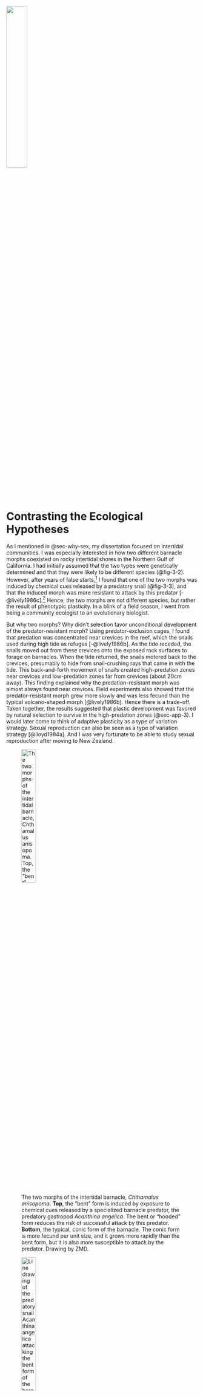 ![](images/fig3-1.jpeg){fig-align="center" fig-alt="Two snalis attached to a red queen chess piece" width="33%"}

# Contrasting the Ecological Hypotheses {#sec-eco-hyp-cont}

As I mentioned in @sec-why-sex, my dissertation focused on intertidal communities. I was especially interested in how two different barnacle morphs coexisted on rocky intertidal shores in the Northern Gulf of California. I had initially assumed that the two types were genetically determined and that they were likely to be different species (@fig-3-2). However, after years of false starts,^[I ran two years of field experiments designed to test for random settlement by genetically determined morphs. I also ran experiments designed to test for habitat selection by genetically determined morphs. The results were always negative. I finally tested for predator-induced development of the bent morph by placing *Acanthina* snails in quadrats where juvenile barnacles had recently settled. I used herbivorous snails as a control. The results showed that the presence of *Acanthina* induced development of the bent form, but the herbivorous snails did not. It was a thrilling discovery.] I found that one of the two morphs was induced by chemical cues released by a predatory snail (@fig-3-3), and that the induced morph was more resistant to attack by this predator [-@lively1986c].^[Plasticity is more mainstream now than it was in the 1980s. One reviewer of my paper was incredulous and recommended rejection from *Evolution* because the bent morph was not "genetically determined." The Associate Editor (John Endler) rejected the review and accepted the paper. Clearly, it is the developmental strategy that is genetically determined, not the morph per se [see also @lively2000a;@hazel2004a].] Hence, the two morphs are not different species, but rather the result of phenotypic plasticity. In a blink of a field season, I went from being a community ecologist to an evolutionary biologist. 

But why two morphs? Why didn't selection favor unconditional development of the predator-resistant morph? Using predator-exclusion cages, I found that predation was concentrated near crevices in the reef, which the snails used during high tide as refuges [-@lively1986b]. As the tide receded, the snails moved out from these crevices onto the exposed rock surfaces to forage on barnacles. When the tide returned, the snails motored back to the crevices, presumably to hide from snail-crushing rays that came in with the tide. This back-and-forth movement of snails created high-predation zones near crevices and low-predation zones far from crevices (about 20cm away). This finding explained why the predation-resistant morph was almost always found near crevices. Field experiments also showed that the predator-resistant morph grew more slowly and was less fecund than the typical volcano-shaped morph [@lively1986b]. Hence there is a trade-off. Taken together, the results suggested that plastic development was favored by natural selection to survive in the high-predation zones (@sec-app-3). I would later come to think of adaptive plasticity as a type of variation strategy. Sexual reproduction can also be seen as a type of variation strategy [@lloyd1984a]. And I was very fortunate to be able to study sexual reproduction after moving to New Zealand. 

![The two morphs of the intertidal barnacle, *Chthamalus anisopoma*. **Top**, the "bent" form is induced by exposure to chemical cues released by a specialized barnacle predator, the predatory gastropod *Acanthina angelica*. The bent or "hooded" form reduces the risk of successful attack by this predator. **Bottom**, the typical, conic form of the barnacle. The conic form is more fecund per unit size, and it grows more rapidly than the bent form, but it is also more susceptible to attack by the predator. Drawing by ZMD.](images/fig3-2.jpeg){#fig-3-2 fig-alt="" width="30%" fig-scap="The two morphs of the intertidal barnacle, *Chthamalus anisopoma*"}

![Line drawing of the predatory snail *Acanthina angelica* attacking the bent form of the barnacle. Note that the predator has a spine on the outer margin of its shell. The spine is used to push through the opercular plates of barnacles, and it is very effective at penetrating and consuming the volcano-shaped form of the barnacle. The bent form of the barnacle is more resistant to attack of this kind because its aperture is less open to attack from above. Drawing by ZMD.](images/fig3-3.jpeg){#fig-3-3 fig-alt="" width="30%" fig-scap="Line drawing of the predatory snail *Acanthina angelica* attacking the bent form of the barnacle"}

I moved to New Zealand in 1984 just after defending my dissertation. My reason for moving to New Zealand was simple: my spouse (Lynda Delph) was there. Lynda had moved to New Zealand to study the evolution of plant breeding systems with Professor David Lloyd. I did not have a job, but Lynda had a small stipend from the Fulbright Foundation. By the time I moved to New Zealand, we had only 12 dollars. But Lynda had found a flat in a dormitory at the University of Canterbury, where she worked as a "tutor." Tutors at the time were usually graduate students who served as mentors for the resident students. We made many good friends during our time as tutors, and it was a fascinating total immersion into Kiwi culture. We did not have to pay rent, and we could eat for free in the cafeteria. We could then spend Lynda's small Fulbright stipend on sampling trips. 

Then I got very lucky. I was awarded a three-year postdoctoral fellowship from the New Zealand University Grants Committee. I had applied to work on the evolution of facultatively parthenogenetic nematodes, which represented a combination of my interests in developmental plasticity and sex.^[Facultative parthenogenesis is used to mean environmentally cued production of parthenogenetic females. I was originally planning to work on a nematode population that produced a mixture of sexual males and females at high density but only parthenogenetic females at low density.] These topics were also very interesting to Wally Clark, a conceptual pioneer in the evolution of plasticity. He was also head of the Zoology Department at the University of Canterbury. I would not have received funding without the support of Professor Clark. To my mind, the value of Clark's work remains underestimated in general, but it had a big influence on me [e.g., @clark1976a]. 

I began looking for natural systems to study facultative parthenogenesis.^[We were trained ask questions first and then seek suitable organisms to address the questions. This was the tradition before model-systems research took over [@churchill1997a].] To this end, I was reading Graham Bell's [-@bell1982a] incredible book on the evolution and genetics of sexual reproduction. Searching the index, I found a reference to *Potamopyrgus antipodarum*, a New Zealand freshwater snail. Bell had cited Mike Winterbourn's [-@winterbourn1970a] dissertation work on this snail. Luckily for me, Professor Winterbourn was just down the hall from me. I took the book to him, and I asked if the snails were, in fact, facultatively parthenogenetic. He said no; the snails were probably obligate asexuals, based on lab rearing experiments that he had done. He also said that most populations were all female, but some contained males. He then added that there was no obvious pattern to the distribution of males. Amazing! I immediately decided to work on these snails.^[Professor Winterbourn was supportive of my work from this first day. He shared his knowledge of the snail system and of freshwater ecology, in general, with great enthusiasm. In addition, Mike met with my Ph.D. students and took them into the field. This book would not have been possible without Professor Winterbourn.] 

## The Method of Multiple Working Hypotheses 

As graduate students at the University of Arizona, we read some of the classics in the history and philosophy of science. Two of these papers concerned the method of contrasting multiple working hypotheses [@chamberlin1890a;@platt1964a].^[See also Elliott and Brook [-@elliott2007a]. They point out crucial differences between Chamberlin and Platt including that Chamberlin allowed for multiple ideas to be partially correct, which is important for @sec-chap6.] The idea is that multiple hypotheses should be simultaneously considered. Then, to the extent possible, the alternatives are forced to make different *a priori* predictions about the possible results. The hope is that all but one of the alternative hypotheses would be eliminated, leading to a "strong inference" that the remaining hypothesis is supported [@platt1964a]. Thus, the focus is on falsifying one or more of the alternatives, rather than proving one of them [@popper1959a]. Graham Bell used this same method to contrast the ecological models for sex by using data on the geographic distribution of asexual individuals across many plant and animal taxa [@bell1982a]. The data led him to reject the Lottery Model (@sec-eco-hyp). I decided to focus a similar test directly on the New Zealand snails (@fig-3-4). 

![**Photo credit: &copy; [Bart Zijlstra](https://www.bartzijlstra.com).** The freshwater snail *Potamopyrgus antipodarum*. This small (3 &ndash; 6 mm) prosobranch snail evolved from marine ancestors [@phillips1990a]. Associated with the invasion of freshwater, the snail evolved an internal brood pouch, where the embryos hatch and develop before crawling out as juveniles. The snail also evolved parthenogenetic reproduction. Parthenogenesis and brooding are both rare traits in invertebrates, but they are often found together [@lively1994b]. Some *P. antipodarum* populations presently consist of a mixture of diploid sexual individuals and polyploid asexual females. The question under consideration here is, why have the sexual females persisted in these mixed population snails? What are the advantages of sexual reproduction?](images/fig3-4.jpeg){#fig-3-4 fig-alt="" fig-scap="The freshwater snail *Potamopyrgus antipodarum*" width="60%"}

The snails (*Potamopyrgus antipodarum*) are often called mud snails, but I think the term is a misnomer. They live on rocks and vegetation in some of the most beautiful clear lakes, rivers, and streams in New Zealand ("Potamo" means river, not mud, in Greek). In any case, based on Winterbourn's ecological work, streams seemed more unstable than lakes, as water flow can vary dramatically, especially during heavy rains in the mountains [@winterbourn1981a]. Hence, under the Lottery Model, streams should have more sexual females (and males) than lakes, because streams have more disturbance and less competition (see @sec-eco-hyp for a comparison of models). By contrast, it seemed that competition for resources should be greater in lakes than in streams. Indeed, lake populations of the snail can be extremely dense. So, under the Tangled Bank, there should be more sexual females in lakes, where competition for resources is expected to be high. Finally, under the Red Queen Hypothesis, there should be more sexual females where the risk of infection by coevolving parasites is higher. As such, the different hypotheses could be forced to make different predictions, with the important caveat that infection might be correlated with habitat. 

Some clarification regarding the prediction of the Red Queen Hypothesis might be useful here. Some people have asked me why the correlation between sex and infection is expected to be positive if, indeed, parasites are the selective force for sexual reproduction. For example, one could ask, if sex is so helpful in reducing infection risk, then shouldn't the highly sexual populations have fewer, not more, parasites? That could, of course, be expected in an experiment where hosts across all populations were exposed to the same number of parasites. Then the more genetically diverse populations with higher frequencies of sexual females might be expected to have a lower prevalence of infection. But it is not the case that all natural populations have the same risk of infection. The idea under the Red Queen Hypothesis is that asexual females would replace sexual females where the risk of infection is low, and that sexual females would persist where the risk of infection is high, provided that the parasites are highly virulent. That is how the positive correlation could be generated. Nonetheless, the data could be expected to be very messy, especially if the frequency of sex oscillates over time in response to coevolutionary games with parasites. 

The snails are infected by trematode worms, but I did not know anything about trematodes when I first began dissecting snails. I was just looking for males. Winterbourn told me that I would know a male snail when I saw one, as they have a penis just behind the right tentacle. But I had not observed any such structure on the many snails I collected from the streams around the university. I was beginning to think that I was missing something. Then one day, when I was dissecting a snail, hundreds of swimming things came out. Sperm, I thought. My first male! I took them to Wally Clark's research technician, Jan McKenzie, to put under her fancy microscope. She informed me that sperm do not have eyes, that they do not have spines on their tails, and that they are, in fact, orders of magnitude smaller than these wiggling beasts under her lens. She was not impressed. I had perfectly fit the Kiwi stereotype of North American ecologists: good with statistics but no knowledge of real animals. She informed me that these swimming things were trematode larvae, **sterilizing parasites** of snails. Happily, we remained good friends, despite her disappointment in my training. And I had found my first infection, which meant that I might be able to test the Red Queen. 

Perhaps embarrassingly, I had a scientific bias against the Red Queen going into the study. My bias was based on a study by May and Anderson [@may1983a]. They showed that parasites had to kill infected individuals for sex to be favored over asex in hosts. Parasites are usually not that virulent; hence, it seemed to me that parasites could not provide sufficiently strong selection to *generally* favor sex. I will return to this important paper in another chapter and discuss how key assumptions of their model have been relaxed.

### A side story on JMS

John Maynard Smith (JMS) was one of the most influential theoretical biologists in history of evolutionary thought. He was able to formulate and communicate novel ideas with apparent ease. Around the time that I was beginning to work on *Potamopyrgus*, JMS came to New Zealand, along with his wife, Sheila. He was invited by David Lloyd to spend time at University of Canterbury and to deliver three public lectures, which were all fantastic. During this time, JMS spent several weeks in New Zealand. Lynda, David, and I were lucky enough to hang out with him quite a bit. JMS was a remarkable individual. He could talk with anyone and show a sincere interest in their work. One morning, I was sitting next to JMS in the tearoom in the old Zoology Department. I was scared speechless. He kindly asked me what I was working on, so I told him about the snails. He knew of them! In fact, he had covered them in his book, *The Evolution of Sex*.^[With respect to *Potamopyrgus* (along with a parthenogenetic beetle) Maynard Smith [-@maynard1978a, page 65] wrote, "Further Investigations of these cases could be most interesting." When I met JMS, I did not know (or did not remember) that he had written this. But I think that he was correct.] He was very excited that I was working on these creatures, and he wanted to know my plan. I told him of my rough ideas for looking at the distribution of males as a way of contrasting the ecological hypotheses for sex. He looked directly at me, and said, "Interesting, but I hope the answer is not parasites" (or something like that). I asked him, why not parasites? He laughed out loud, and with a big smile he said: "Because Bill Hamilton thought of it first!" I could tell he was kidding. He then encouraged me to take the project on, and then he laughed again and added, "Whatever you do, don't go and solve the problem of sex. Sex is too much bloody fun to have an answer!"

Toward the end of their time in New Zealand, JMS, Sheila, David, Lynda, and I did a trip together around the South Island. The whole time was incredible. Just listening to David and John talk about evolutionary theory was a scientific dream. Towards the end of our trip, we were all together in a restaurant at the Hermitage (near Mt. Cook) on the night that JMS turned 65 and formally retired. Our server, a young alpinist working to support his climbing in the Southern Alps, asked JMS, "I think that I saw a documentary about you. Are you famous?" JMS (smiling and intrigued) asked the alpinist what he remembered. Without hesitation, the alpinist recited a perfect overview of evolution by natural selection. JMS was clearly touched. Almost exactly half-way around the world from Sussex England, in a small township in New Zealand, JMS met someone whom he had influenced with his work. And this was on the very night of his retirement. 

The next day, we drove to a small lake near Mt. Cook that David knew about: Lake Alexandrina. It was a glorious day, and we decided that we might as well collect some snails. JMS waded into the water and proceeded to collect a handful of *Potamopyrgus* from the shallow rocks. He handed the snails to me. He then laughed and said, "When you publish your study, I want to know the outcome for these exact snails." As it turned out, Lake Alexandrina has a mixed population of sexual and asexual snails, and it has been the primary focus of our long-term studies on *Potamopyrgus*. The snail team still refers to this original site of collection as "JMS." Interestingly, JMS is one of the most dynamic sites in the whole lake. 

## The Distribution of Male Snails 

To contrast the alternative ecological hypotheses, I sampled snails from lakes and streams across the South Island of New Zealand. I could drive Lynda's Volkswagen bug to most of the lakes, but I had to backpack into many. Unfortunately, my time working in the Sonoran Desert had not prepared me for the steep climbs, heavy rains, and chest-deep river crossings on the South Island. I did not take enough food or dry clothes on one trip, and my desert hiking boots disintegrated. I got my butt kicked. But it was wonderful to have an excuse to see remote parts of the South Island, especially after I got better gear and gained a better understanding of the New Zealand bush. 

I collected and dissected hundreds of snails from each of 29 streams and 22 lakes, mostly on the South Island. I recorded sex (male or female) and infection by the trematodes that Winterbourn [-@winterbourn1973a] described. I reasoned that the frequency of males in a population must be strongly correlated with the frequency of sexual females simply because males are only produced by sexual females.^[This assumption turned out to be not strictly true. Polyploid females occasionally produce males, although they seem unlikely to be very fertile [@soper2013a].] The results showed that there were more males in lakes than in streams, which was inconsistent with the Lottery Model, but it was consistent with the Tangled Bank Model. However, male frequency was better predicted by the frequency of trematode infection than by habitat *per se* [@lively1987a]. Hence, surprisingly, the results favored the Red Queen Hypothesis. I presented these findings to a small group at David Lloyd's flat, and they convinced me to submit to *Nature*.^[The group included Mark McKone. Mark was a post-doc with David, and his comments were especially influential. Fifteen years later, I would become Ph.D. advisor to one of Mark's star mentees at Carleton College, Maurine Neiman.] 

A fascinating paper on the same topic was published in *Nature* at about the same time. This paper was also based on a strong-inference test comparing the Red Queen and the Tangled Bank. The authors, Austin Burt and Graham Bell [-@burt1987a], examined recombination in mammals. They reasoned that under the Red Queen Hypothesis, longer-lived mammals would have higher rates of recombination because more genetic mixing would be favored as the asymmetry in host/parasite generation time increased. In contrast, the Tangled Bank Model predicted that shorter-lived mammals would have higher rates of recombination because they have larger litters, and recombination might lead to reduced competition among the more diverse offspring. Their results were stunning. Recombination was tightly and positively related to longevity in natural populations.^[There we also some very interesting outliers. Domesticated mammals had very strong positive residuals for the rate of recombination. This result suggests that recombination was selected by frequent changes in the targets of artificial selection by humans.] The Red Queen was again supported. 

Based on these studies in *Nature*, I was beginning to think that parasites might be a factor in selecting for cross-fertilization in hosts. But my study as well as the study of Burt and Bell [-@burt1987a] were based on correlations. And every scientist knows that correlation is not causation. On the other hand, these correlations were predicted *a priori* by Lloyd [-@lloyd1980a] and others [@glesener1978a;@bell1982a]. The Red Queen was supported by the data, but the data were not used to generate the hypothesis. Using the same data to both generate and substantiate hypotheses is where the problem arises with correlation, especially when multiple factors are considered in "fishing expeditions." But forcing different hypotheses to make different *a priori* predictions about the direction of correlations is, to my mind, a powerful way to evaluate alternatives. 

As a brief aside, I cannot help but mention the human toll taken by R.A. Fisher's use of "correlation is not causation" as a way to plant doubt in the mind of smokers about the now-obvious risks of smoking [@gould1991a;@stolley1991a]. Fisher was a consultant for the tobacco industry, and he did the industry a great service at the cost of human lives. I would also add that no test statistic is causation; F statistics derived from analysis of variance are not causation. Causation might be inferred from well-designed experiments, but no statistical test is causation. Analytical theory is not causation either, as is well demonstrated by the theoretical literature on sex/recombination. Causation instead may be inferred when multiple independent lines of evidence point to similar solutions. I think that Levins [-@levins1966a] was correct when he wrote, "Hence our truth is the intersection of independent lies."^[From Levins [-@levins1966a]: "Therefore, we attempt to treat the same problem with several alternative models each with different simplifications but with a common biological assumption. Then, if these models, despite their different assumptions, lead to similar results we have what we can call a robust theorem which is relatively free of the details of the model. Hence our truth is the intersection of independent lies."] Although he was referring specifically to mathematical models, the same principle applies to biological systems. Ideally, the multiple lines of evidence would include long-term field observations of individual populations, broader biogeographic patterns across populations, and direct experiments on multiple independent systems, as well as multiple theoretical forays into the conditions under which the hypothesis is expected to hold. 

In any case, my view by 1987 was that the Red Queen Hypothesis merited serious consideration.^[I was also persuaded by elegant experimental studies on sweet vernal grass, which showed a density-independent advantage to having a rare genotype [@antonovics1984a; @ellstrand1985a]. Later studies showed that the rare advantage was likely due to escape from infection [@kelley1988a; -@kelley1993a; -@kelley1994a].] For my own data, I now asked whether the correlation between sex and infection was a "red herring." In other words, could the correlation be generated because of something else? Yes, it could. Here is how it might work. First, infection could be higher in dense host populations as expected under theory [@anderson1979a;@may1979a]. Second, there might be more sex in dense populations because asexual reproduction is favored in sparse populations as a way for individuals to ensure reproduction even in the absence of conspecific mates [@tomlinson1966a;@gerritsen1980a;@lloyd1980a]. This latter idea is called the "Reproductive Assurance Hypothesis." Hence, one could find a positive correlation between sex and infection as a simple consequence of epidemiology and selection for reproductive assurance. So, I decided to sample again, this time focusing on South Island lakes (@fig-3-5 & @fig-3-6) while also collecting data on snail density. The results were consistent with the epidemiological expectations, as there was a marginally significant positive relationship between snail density and infection prevalence, but there was no support for the Reproductive Assurance Hypothesis [@lively1992a]. Finally, the previously observed positive relationship between sex and infection held (@fig-3-5).^[The partial correlation between percent male and prevalence of infection, while controlling for habitat, is highly significant ($r = 0.36$, $P < 0.001$). However, the partial correlation between percent male and habitat, while controlling for prevalence of infection, is marginally significant ($r = 0.21$, $P = 0.05$). Similar results were gained after males were excluded from the calculation of infection prevalence, which controls for any sex-specific differences in susceptibility (as shown in @fig-3-5); specifically, prevalence of infection in females was significantly correlated with male frequency while controlling for habitat ($r = 0.37$, $P < 0.001$), but the converse was not true ($r = 0.19$, $P = 0.06$).] The Red Queen was still in the running. 

![Results from surveys of New Zealand lakes and streams showing percent males against the prevalence of female infection by all species of trematodes. Note the upper left side of the graph. There are no highly sexual populations where parasites are rare or absent, which suggests that asexuals have replaced sexuals were parasite-mediated selection is weak. This result is consistent with Lloyd's prediction given in @sec-eco-hyp. Circles represent stream populations [@lively1987a] plus two river samples. Gray triangles represent lake populations [@lively1987a]. Black triangles represent lake and tarn populations [@lively1992a]. The correlation is positive and statistically significant.](images/fig3-5_hr.png){#fig-3-5 fig-alt="" fig-scap="Results from surveys of New Zealand lakes and streams showing percent males against the prevalence of female infection by all species of trematodes" width="60%"}

![The distribution of male and female *Potamopyrgus antipodarum* across New Zealand. The percentage of males is given in blue; the percentage of females is given in red. Pie charts enclosed in boxes are for lakes and tarns that are very close together. The large pie on the left-hand side shows the average frequencies of males and females across all samples. [Redrawn from @lively1992a.]](images/fig3-6_hr.png){#fig-3-6 fig-alt="" fig-scap="Distribution of male and female *Potamopyrgus antipodarum* across New Zealand" width="60%"}

These results suggested that parasite-mediated selection might contribute to the persistence of sex in mixed populations of sexual and asexual snails. It is of particular interest, perhaps, to note that there are no populations with a high proportion of males in samples where parasites were rare or absent (@fig-3-5). This finding is consistent with David Lloyd's [-@lloyd1980a] 1980 prediction that asexuals should dominate in populations "with a relaxation of biological hostility" (see above). But the results are messy. 

There are several reasons for why the results might be expected to be messy. One is that prevalence of infection might not give a good estimate of the strength of parasite-mediated selection [@lively2001a]. For example, infected snails might die at a faster rate than uninfected snails because of the energetic demands of infection. In addition, infected snails are more likely than uninfected snails to forage after sunrise, which exposes them to predation by their final hosts, ducks [@levri1996a; @levri2000a]. Prevalence of infection might also fluctuate over time as the genetic diversity in the host population changes and/or as the final hosts move among locations. We now know that the prevalence of infection varies greatly among years and among sites in the same lake [@gibson2016a]. Thus, detecting a significant correlation between sex and infection could be dicey, even if parasites were solely responsible for the short-term maintenance of sex in mixed populations.^[Using computer simulations, we recently found that detecting a significant positive correlation between clonal diversity and infection prevalence would only be expected in a fraction of parameter space, even when parasites were solely responsible for the maintenance of diversity [@lively2021a].] 

Along these lines, many of the points in @fig-3-5 represent a single sample taken at one site at one point in time. This limitation likely introduces "noise" into the data, especially for samples where parasites are only periodically common. For this reason, Jukka Jokela and I selected 20 of the best sampled lakes from the data set given in @fig-3-5.^[In this smaller sample of 20 lakes, the correlation between male frequency and infection prevalence was positive but not statistically significant.] We resampled all 20 lakes 10 &ndash; 15 years after my original samples. We found that prevalence of infection was highly correlated between sample periods as was male frequency [@lively2002a]. We then averaged the data for each lake under the assumption that the averages would better represent both the frequency of males and the prevalence of infection for each lake. With these data, the correlation between male frequency and infection prevalence was both positive and significant.^[$r = 0.47$; $P = 0.04$ for log~10~ transformed data; $N = 20$.]

None of this is meant to imply proof of the Red Queen Hypothesis or that density dependence and random environmental change are not relevant for a full understanding of the problem.^[I think density dependence is critically important. Disease transmission is certainly density dependent [@anderson1979a; @may1979a]. Virulence may also be density dependent [@lively1995a; @bell2006a;@lively2006a]. Habitat partitioning may also play a role in the distribution of sexual females among depth-stratified habitats [@negovetic2001a].] But the results do imply that the Red Queen Hypothesis was (and still is) worthy of further study. 

## Summary

1. The co-occurrence of discrete morphs is inherently interesting to evolutionary biologists. Genetic diversity is also inherently interesting. 
2. Some populations of the New Zealand freshwater snail, *Potamopyrgus antipodarum*, contain both sexual and asexual females. Other populations are mostly or completely parthenogenetic. This makes the snail a very useful natural system for contrasting alternative hypotheses for the maintenance of sexual reproduction. 
3. The prevalence of sterilizing trematode larvae is a better predictor sexual reproduction in the snail than habitat (lakes versus streams), thus favoring the Red Queen Hypothesis over the alternative ecological hypotheses. 
4. Comparing the *a priori* predictions of multiple working hypotheses can be helpful to evaluate competing ideas. Field studies of natural systems may be required to fully understand why cross-fertilization is so common. 

## Appendix: A Model of Phenotypic Plasticity {#sec-app-3}

As part of my dissertation research, I constructed a game-theoretic model of selection on three strategies: 

1. canalized development into a high-fecundity morph, 
2. canalized development to a low-fecundity, predation-resistant morph,
3. induced development into the low fecundity defended morph in the presence of predators. 

The model examined evolutionary stability for a range of frequencies for two patches (high predation risk and low predation risk) across a range of values for the accuracy of the cue predicting future predation risk [@lively1986a]. 

An example of the output is shown below. The results show that any of the three strategies can be an ESS in part of the parameter space.^["Parameter space" represents all possible combinations of variables as defined by the model. In @sec-app-3, different strategies are favored for different combinations of variables (i.e., different parts of the parameter space).] High reliability of the cue and intermediate patch frequencies favor the plastic strategy. Genetic polymorphism is expected under a relatively narrow set of conditions. Mixtures of constitutive and plastic strategies can also be stable. Note that changing the patch frequencies leads to evolutionary change. For example, reducing the frequency of the low-risk patch can lead to a selective sweep (arrow a). It can also lead to the evolution of plasticity (arrow b) and the evolution of canalized development (arrow c). Increasing the accuracy of the cue can also lead to the evolution of plasticity. It might be especially interesting to note that the trajectory of arrow b would give the appearance of saltatory change followed by stasis (i.e., punctuated equilibrium) [@levinton1988a]. Also note that the conditions for a genetic polymorphism are relatively narrow. Redrawn from Lively [-@lively1999b] assuming a small cost to plasticity.

![](images/fig3-7_hr.png){fig-alt="" fig-scap="Game-theoretic model of selection on three strategies"}